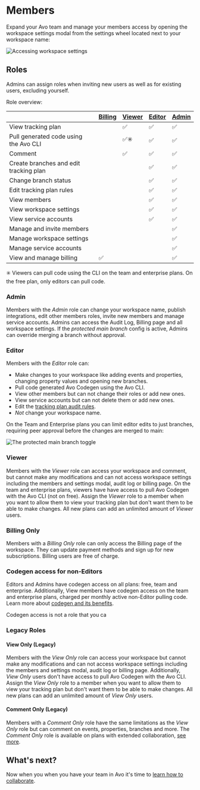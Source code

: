 # Members

Expand your Avo team and manage your members access by opening the workspace settings modal from the settings wheel located next to your workspace name:

![Accessing workspace settings](/images/workspace/members/accessMembers.png)

## Roles

Admins can assign roles when inviting new users as well as for existing users, excluding yourself.

Role overview:

|                                        | [**Billing**](/data-design/collaboration/members#billing-only) | [**Viewer**](/data-design/collaboration/members#viewer) | [**Editor**](/data-design/collaboration/members#editor) | [**Admin**](/data-design/collaboration/members#admin) |
|----------------------------------------|---------|--------|--------|-------|
| View tracking plan                     |         | ✅      | ✅      | ✅     |
| Pull generated code using the Avo CLI  |         | ✅✳️     | ✅      | ✅     |
| Comment                                |         | ✅      | ✅      | ✅     |
| Create branches and edit tracking plan |         |        | ✅      | ✅     |
| Change branch status                   |         |        | ✅      | ✅     |
| Edit tracking plan rules               |         |        | ✅      | ✅     |
| View members                           |         |        | ✅      | ✅     |
| View workspace settings                |         |        | ✅      | ✅     |
| View service accounts                  |         |        | ✅      | ✅     |
| Manage and invite members              |         |        |        | ✅     |
| Manage workspace settings              |         |        |        | ✅     |
| Manage service accounts                |         |        |        | ✅     |
| View and manage billing                | ✅       |        |        | ✅     |

✳️ Viewers can pull code using the CLI on the team and enterprise plans. On the free plan, only editors can pull code.

### Admin

Members with the _Admin_ role can change your workspace name, publish integrations, edit other members roles, invite new members and manage service accounts. Admins can access the Audit Log, Billing page and all workspace settings. If the _protected main branch_ config is active, Admins can override merging a branch without approval.

### Editor

Members with the _Editor_ role can:

- Make changes to your workspace like adding events and properties, changing property values and opening new branches.
- Pull code generated Avo Codegen using the Avo CLI.
- View other members but can not change their roles or add new ones.
- View service accounts but can not delete them or add new ones.
- Edit the [tracking plan audit rules](/audit/rules).
- _Not_ change your workspace name.

On the Team and Enterprise plans you can limit editor edits to just branches, requiring peer approval before the changes are merged to main:

![The protected main branch toggle](/images/workspace/members/protectedMainBranch.png)

### Viewer

Members with the _Viewer_ role can access your workspace and comment, but cannot make any modifications and can not access workspace settings including the members and settings modal, audit log or billing page. On the team and enterprise plans, viewers have have access to pull Avo Codegen with the Avo CLI (not on free). Assign the _Viewer_ role to a member when you want to allow them to view your tracking plan but don't want them to be able to make changes. All new plans can add an unlimited amount of _Viewer_ users.


### Billing Only

Members with a _Billing Only_ role can only access the Billing page of the workspace. They can update payment methods and sign up for new subscriptions. Billing users are free of charge.

### Codegen access for non-Editors

Editors and Admins have codegen access on all plans: free, team and enterprise. Additionally, View members have codegen access on the team and enterprise plans, charged per monthly active non-Editor pulling code. Learn more about [codegen and its benefits](/implementation/avo-codegen-overview).

Codegen access is not a role that you ca

### Legacy Roles

#### View Only (Legacy)

Members with the _View Only_ role can access your workspace but cannot make any modifications and can not access workspace settings including the members and settings modal, audit log or billing page. Additionally, _View Only_ users don't have access to pull Avo Codegen with the Avo CLI. Assign the _View Only_ role to a member when you want to allow them to view your tracking plan but don't want them to be able to make changes. All new plans can add an unlimited amount of _View Only_ users.

#### Comment Only (Legacy)

Members with a _Comment Only_ role have the same limitations as the _View Only_ role but can comment on events, properties, branches and more. The _Comment Only_ role is available on plans with extended collaboration, [see more](https://www.avo.app/pricing).


## What's next?

Now when you when you have your team in Avo it's time to [learn how to collaborate](/data-design/start-collaborating).
